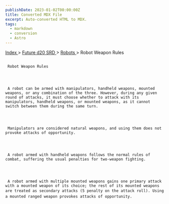 ```yaml
---
publishDate: 2023-01-02T00:00:00Z
title: Converted MDX File
excerpt: Auto-converted HTML to MDX.
tags:
  - markdown
  - conversion
  - Astro
---
```







[
      Index
     ](-index)
     >
     [
      Future d20 SRD
     ](future-d20-srd-index)
     >
     [
      Robots
     ](future-d20-srd-robots-index)
     > Robot Weapon Rules
    





## 
     Robot Weapon Rules
    



     A robot can be armed with manipulators, handheld weapons, mounted weapons, or any combination of the three. However, during any given round of attacks, it must choose whether to attack with its manipulators, handheld weapons, or mounted weapons, as it cannot switch between them during the same turn.
    



     Manipulators are considered natural weapons, and using them does not provoke attacks of opportunity.
    



     A robot armed with handheld weapons follows the normal rules of combat, suffering the usual penalties for two-weapon fighting.
    



     A robot armed with multiple mounted weapons gains one primary attack with a mounted weapon of its choice; the rest of its mounted weapons are treated as secondary attacks (5 penalty on the attack roll). Using a mounted ranged weapon provokes attacks of opportunity.
    




